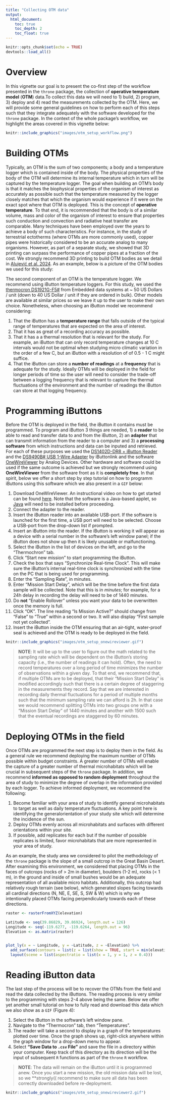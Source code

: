 ```yaml
---
title: "Collecting OTM data"
output:
  html_document:
    toc: true
    toc_depth: 2
    toc_float: true
---
```


<style>
p.caption {
  font-size: 1em;
}
</style>

```r
knitr::opts_chunk$set(echo = TRUE)
devtools::load_all()
```

# Overview

In this vignette our goal is to present the co-first step of the workflow presented in the `throne` package, the collection of **operative temperature model** (**OTM**) data.To collect this data we will need to 1) build, 2) program, 3) deploy and 4) read the measurements collected by the OTM. Here, we will provide some general guidelines on how to perform each of this steps such that they integrate adequately with the software developed for the `throne` package. In the context of the whole package's workflow, we highlight the areas covered in this vignette below:

```r
knitr::include_graphics("images/otm_setup_workflow.png")
```

# Building OTMs 

Typically, an OTM is the sum of two components; a body and a temperature logger which is contained inside of the body. The physical properties of the body of the OTM will determine its internal temperature which in turn will be captured by the temperature logger. The goal when building an OTM's body is that it matches the biophysical properties of the organism of interest as accurately as possible such that the temperature measured by the logger closely matches that which the organism would experience if it were on the exact spot where that OTM is deployed. This is the concept of **operative temperature**. To that end, it is recommended that the body is of a similar volume, mass and color of the organism of interest to ensure that properties such conduction and convection and radiative heat transfer are comparable. Many techniques have been employed over the years to achieve a body of such characteristics. For instance, in the study of terrestrial ectotherms (where OTMs are more commonly used), copper pipes were historically considered to be an accurate analog to many organisms. However, as part of a separate study, we showed that 3D printing can surpass the performance of copper pipes at a fraction of the cost. We strongly recommend 3D printing to build OTM bodies as we detail in [Alujević et al. 2024](https://www.sciencedirect.com/science/article/pii/S0306456523003030). As an example, below is a picture of the OTM bodies we used for this study: 


The second component of an OTM is the temperature logger. We recommend using iButton temperature loggers. For this study, we used the [thermocron DS1921G-F5#](https://www.embeddeddatasystems.com/Thermochrons-Hygrochron_c_29.html) from Embedded data systems at ~ 50 US Dollars / unit (down to 40 US Dollar / unit if they are ordered in bulk). Other models are available at similar prices so we leave it up to the user to make their own choice. Nonetheless, when choosing an iButton model we recommend considering:

1. That the iButton has a **temperature range** that falls outside of the typical range of temperatures that are expected on the area of interest.
2. That it has as great of a recording accuracy as possible. 
3. That it has a a thermal resolution that is relevant for the study. For example, an iButton that can only record temperature changes at 10 C intervals would not be optimal when studying micro climatic variation in the order of a few C, but an iButton with a resolution of of 0.5 - 1 C might suffice. 
4. That the iButton can store a **number of readings** at a **frequency** that is adequate for the study. Ideally OTMs will be deployed in the field for longer periods of time so the user will need to consider the trade-off between a logging frequency that is relevant to capture the thermal fluctuations of the environment and the number of readings the iButton can store at that logging frequency. 

# Programming iButtons

Before the OTM is deployed in the field, the iButton it contains must be programmed. To program and iButton 3 things are needed, 1) a **reader** to be able to read and transfer data to and from the iButton, 2) an **adapter** that can transmit information from the reader to a computer and 3) a **processing software** from which instructions and data can be inputed and retrieved. For each of these purposes we used the [DS1402D-DR8 + iButton Reader](https://www.ibuttonlink.com/products/ds1402d-dr8) and the [DS9490B# USB 1-Wire Adapter](https://www.ibuttonlink.com/products/ds9490b) by iButtonlink and the software [OneWireViewer](https://www.analog.com/en/resources/evaluation-hardware-and-software/1-wire-sdks/download-1wire-ibutton-drivers.html) by Analog Devices. Other hardware and software could be used if the same outcome is achieved but we strongly recommend using **OneWireViewer** from the software front as it is **completely free**. In that spirit, below we offer a short step by step tutorial on how to programm iButtons using this software which we also present in a `GIF` below: 

1. Download OneWireViewer. An instructional video on how to get started can be found [here](https://www.analog.com/en/resources/media-center/videos/6313216031112.html). Note that the software is a Java-based applet, so [Java](https://www.java.com/en/download/) will need to be installed before proceeding. 
2. Connect the adapter to the reader.
3. Insert the iButton reader into an available USB-port. If the software is launched for the first time, a USB port will need to be selected. Choose a USB-port from the drop-down list if prompted.
4. Insert an iButton into the reader. If the iButton is working it will appear as a device with a serial number in the software's left window panel; if the iButton does not show up then it is likely unusable or malfunctioning.
3. Select the iButton in the list of devices on the left, and go to the "Thermochron" tab.
4. Click "Start new mission" to start programming the iButton.
5. Check the box that says “Synchronize Real-time Clock”. This will make sure the iButton's internal real-time clock is synchronized with the time on the PC that is being used for programming.
6. Enter the "Sampling Rate", in minutes.
7. Enter "Mission Start Delay", which will be the time before the first data sample will be collected. Note that this is in *minutes*; for example, for a 24h delay in recording the delay will need to be of 1440 minutes. 
8. Do **not** "Enable Rollover" unless you want your data to be overwritten once the memory is full. 
9. Click "OK". The line reading "Is Mission Active?" should change from "False" to "True" within a second or two. It will also display "First sample not yet collected". 
10. Insert the iButton inside the OTM ensuring that an air-tight, water-proof seal is achieved and the OTM is ready to be deployed in the field.

```r
knitr::include_graphics("images/otm_setup_onewireviewer.gif")
```

> **NOTE**: It will be up to the user to figure out the math related to the sampling rate which will be dependent on the iButton's storing capacity (i.e., the number of readings it can hold). Often, the need to record temperatures over a long period of time minimizes the number of observations within a given day. To that end, we recommend that, if multiple OTMs are to be deployed, that their "Mission Start Delay" is modified accordingly such that there is a certain degree of staggering in the measurements they record. Say that we are interested in recording daily thermal fluctuations for a period of multiple months such that the minimum sampling rate we can afford is 2h. In that case we would recommend splitting OTMs into two groups one with a "Mission Start Delay" of 1440 minutes and another with 1500 such that the eventual recordings are staggered by 60 minutes. 

# Deploying OTMs in the field 

Once OTMs are programmed the next step is to deploy them in the field. As a general rule we recommend deploying the maximum number of OTMs possible within budget constraints. A greater number of OTMs will enable the capture of a greater number of thermal microhabitats which will be crucial in subsequent steps of the `throne` package. In addition, we recommend **informed as opposed to random deployment** throughout the area of study to minimize the degree of overlap in the information provided by each logger. To achieve informed deployment, we recommend the following: 

1. Become familiar with your area of study to identify general microhabitats to target as well as daily temperature fluctuations. A key point here is identifying the generalorientation of your study site which will determine the incidence of the sun. 
2. Deploy OTMs evenly across all microhabitats and surfaces with different orientations within your site. 
3. If possible, add replicates for each but if the number of possible replicates is limited, favor microhabitats that are more represented in your area of study. 

As an example, the study area we considered to pilot the methodology of the `throne` package is the slope of a small outcrop in the Great Basin Desert. After examining this environment, we considered that placing OTMs in the faces of outcrops (rocks of > 2m in diameter), boulders (1-2 m), rocks (< 1 m), in the ground and inside of small bushes would be an adequate representation of all available micro habitats. Additionally, this outcrop had relatively rough terrain (see below), which generated slopes facing towards all cardinal directions (N, NE, E, SE, S, SW & W) which is why we intentionally placed OTMs facing perpendicularly towards each of these directions. 

```r
raster <- rasterFromXYZ(elevation)

Latitude <- seq(39.86829, 39.86924, length.out = 126)
Longitude <- seq(-119.6277, -119.6264, length.out = 96)
Elevation <- as.matrix(raster)


plot_ly(x = ~ Longitude, y = ~Latitude, z = ~Elevation) %>% 
  add_surface(contours = list(z = list(show = TRUE, start = min(elevation$elevation), end = max(elevation$elevation), size = 2))) %>% 
  layout(scene = list(aspectratio = list(x = 1, y = 1, z = 0.4)))

```

# Reading iButton data

The last step of the process will be to recover the OTMs from the field and read the data collected by the iButtons. The reading process is very similar to the programming with steps 2-4 above being the same. Below we offer yet another small tutorial on how to fully read and download this data which we also show as a `GIF` (Figure 4):

1. Select the iButton in the software's left window pane.
2. Navigate to the "Thermocron" tab, then "Temperatures".
3. The reader will take a second to display in a graph of the temperatures plotted over time. Once the graph shows up, right-click anywhere within the graph window for a drop-down menu to appear.
4. Select **"Save Data to `.csv` File"** and save the file in a directory within your computer. Keep track of this directory as its direction will be the input of subsequent `R` functions as part of the `throne` `R` workflow. 

> **NOTE**: The data will remain on the iButton until it is programmed anew. Once you start a new mission, the old mission data will be lost, so we **strongly(( recommend to make sure all data has been correctly downloaded before re-deployment. 

```r
knitr::include_graphics("images/otm_setup_onewireviewer2.gif")
```
